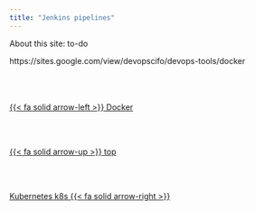 ```yaml
---
title: "Jenkins pipelines"
---
```


About this site: to-do

https://sites.google.com/view/devopscifo/devops-tools/docker<!--- navLinks -->
<br><br>
<div class=row>
<br>
<div class='column left previous'>
<br>
[{{< fa solid arrow-left >}} Docker](/devops/devops-tools-docker.qmd)
<br>
</div>
<br>
<div class='column center'>
<br>
[{{< fa solid arrow-up >}} top](#top)
<br>
</div>
<br>
<div class='column right next'>
<br>
[Kubernetes k8s  {{< fa solid arrow-right >}}](/devops/devops-tools-k8s.qmd)
<br>
</div>
<br>
</div>
